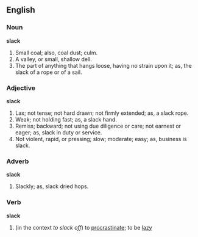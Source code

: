 ==English==

===Noun===

'''slack'''

#Small coal; also, coal dust; culm.
#A valley, or small, shallow dell.
#The part of anything that hangs loose, having no strain upon it; as, the slack of a rope or of a sail.

===Adjective===

'''slack'''

#Lax; not tense; not hard drawn; not firmly extended; as, a slack rope.
#Weak; not holding fast; as, a slack hand.
#Remiss; backward; not using due diligence or care; not earnest or eager; as, slack in duty or service.
#Not violent, rapid, or pressing; slow; moderate; easy; as, business is slack.

===Adverb===

'''slack'''

#Slackly; as, slack dried hops.

===Verb===

'''slack'''
# (in the context ''to slack off'') to [[procrastinate]]; to be [[lazy]]